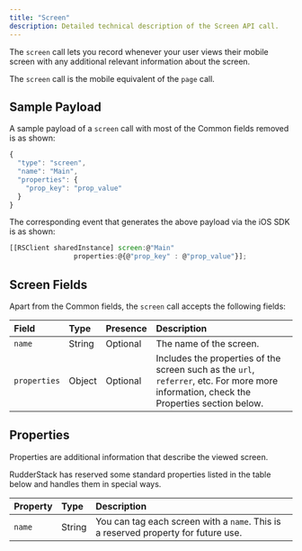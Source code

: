 ```yaml
---
title: "Screen"
description: Detailed technical description of the Screen API call.
---
```


The `screen` call lets you record whenever your user views their mobile screen with any additional relevant information about the screen.

<div class="successBlock">
The <code class="inline-code">screen</code> call is the mobile equivalent of the <code class="inline-code">page</code> call.
</div>

## Sample Payload

A sample payload of a `screen` call with most of the <Link to="/event-spec/standard-events/common-fields/">Common fields</Link> removed is as shown:

```javascript
{
  "type": "screen",
  "name": "Main",
  "properties": {
    "prop_key": "prop_value"
  }
}
```

The corresponding event that generates the above payload via the <Link to="/sources/sdks/rudderstack-ios-sdk/">iOS SDK</Link> is as shown:

```javascript
[[RSClient sharedInstance] screen:@"Main"
                properties:@{@"prop_key" : @"prop_value"}];
```

## Screen Fields

Apart from the <Link to="/event-spec/standard-events/common-fields/">Common fields</Link>, the `screen` call accepts the following fields:

| **Field**    | **Type** | **Presence** | **Description**                                                                                                                              |
| :----------- | :------- | :----------- | :------------------------------------------------------------------------------------------------------------------------------------------- |
| `name`       | String   | Optional     | The name of the screen.                                                                                                                      |
| `properties` | Object   | Optional     | Includes the properties of the screen such as the `url`, `referrer`, etc. For more more information, check the <Link to="#properties">Properties</Link> section below. |

## Properties

Properties are additional information that describe the viewed screen.

RudderStack has reserved some standard properties listed in the table below and handles them in special ways.

| **Property** | **Type** | **Description**                                                                    |
| :----------- | :------- | :--------------------------------------------------------------------------------- |
| `name`       | String   | You can tag each screen with a `name`. This is a reserved property for future use. |


